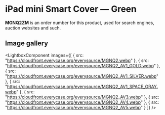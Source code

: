 
# iPad mini Smart Cover — Green

<Callout type='info' emoji='👉🏻'>**MGNQ2ZM** is an order number for this product, used for search engines, auction websites and such.</Callout>

## Image gallery

<LightboxComponent
    images={[
      {
        src: "https://cloudfront.everycase.org/everysource/MGNQ2.webp"
      },
      {
        src: "https://cloudfront.everycase.org/everysource/MGNQ2_AV1_GOLD.webp"
      },
      {
        src: "https://cloudfront.everycase.org/everysource/MGNQ2_AV1_SILVER.webp"
      },
      {
        src: "https://cloudfront.everycase.org/everysource/MGNQ2_AV1_SPACE_GRAY.webp"
      },
      {
        src: "https://cloudfront.everycase.org/everysource/MGNQ2_AV3.webp"
      },
      {
        src: "https://cloudfront.everycase.org/everysource/MGNQ2_AV4.webp"
      },
      {
        src: "https://cloudfront.everycase.org/everysource/MGNQ2_AV5.webp"
      }
    ]}
  />
